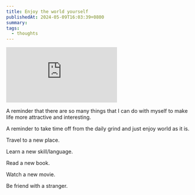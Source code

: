 ```yaml
---
title: Enjoy the world yourself
publishedAt: 2024-05-09T16:03:39+0800
summary: 
tags:
  - thoughts
---
```


<Embed src='https://www.youtube.com/embed/k7X7sZzSXYs?si=0ccxepDU6zR4Qia8' />

A reminder that there are so many things that I can do with myself to make life more attractive and interesting.

A reminder to take time off from the daily grind and just enjoy world as it is.

Travel to a new place.

Learn a new skill/language.

Read a new book.

Watch a new movie.

Be friend with a stranger.